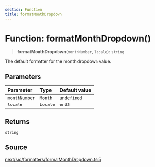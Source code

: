 ```yaml
---
section: Function
title: formatMonthDropdown
---
```


# Function: formatMonthDropdown()

> **formatMonthDropdown**(`monthNumber`, `locale`): `string`

The default formatter for the month dropdown value.

## Parameters

| Parameter | Type | Default value |
| :------ | :------ | :------ |
| `monthNumber` | `Month` | `undefined` |
| `locale` | `Locale` | `enUS` |

## Returns

`string`

## Source

[next/src/formatters/formatMonthDropdown.ts:5](https://github.com/gpbl/react-day-picker/blob/a8bfa5451/next/src/formatters/formatMonthDropdown.ts#L5)
